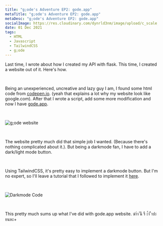 ---
title: "g;ode's Adventure EP2: gode.app"
metaTitle: "g;ode's Adventure EP2: gode.app"
metaDesc: "g;ode's Adventure EP2: gode.app"
socialImage: https://res.cloudinary.com/dynrld3nm/image/upload/c_scale,q_35,w_325/v1657805197/guntxjakka.me/blog/gode-ep2/thumbnail_pdu5as.webp
date: 01 Dec 2021
tags:
  - HTML
  - Javascript
  - TailwindCSS
  - g;ode
---

Last time, I wrote about how I created my API with flask. This time, I created a website out of it. Here's how.

⠀

Being an unexperienced, uncreative and lazy guy I am, I found some html code from [codepen.io](https://codepen.io/chris__sev/pen/zYxQKrP/). (yeah that explains a lot why my website look like google.com). After that I wrote a script, add some more modification and now I have [gode.app](https://gode.app).

⠀

![g;ode website](https://res.cloudinary.com/dynrld3nm/image/upload/c_scale,q_35,w_325/v1657805197/guntxjakka.me/blog/gode-ep2/thumbnail_pdu5as.webp)

⠀

The website pretty much did that simple job I wanted. (Because there's nothing complicated about it.). But being a darkmode fan, I have to add a dark/light mode button.

⠀

Using TailwindCSS, it's pretty easy to implement a darkmode button. But I'm no expert, so I'll leave a tutorial that I followed to implement it [here](https://www.freecodecamp.org/news/how-to-build-a-dark-mode-switcher-with-tailwind-css-and-flowbite/).

⠀

![Darkmode Code](https://res.cloudinary.com/dynrld3nm/image/upload/c_scale,q_34,w_866/v1657805197/guntxjakka.me/blog/gode-ep2/darkmode_f8nqm2.webp)

⠀

This pretty much sums up what I've did with gode.app website. ฆำำ ันี รื ะ้ำ ืำปะ ยนหะ+

